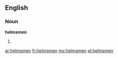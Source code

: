 ==English==

===Noun===
'''helmsmen'''

# {{plural of|[[helmsman]]}}

[[ar:helmsmen]]
[[fr:helmsmen]]
[[my:helmsmen]]
[[pl:helmsmen]]